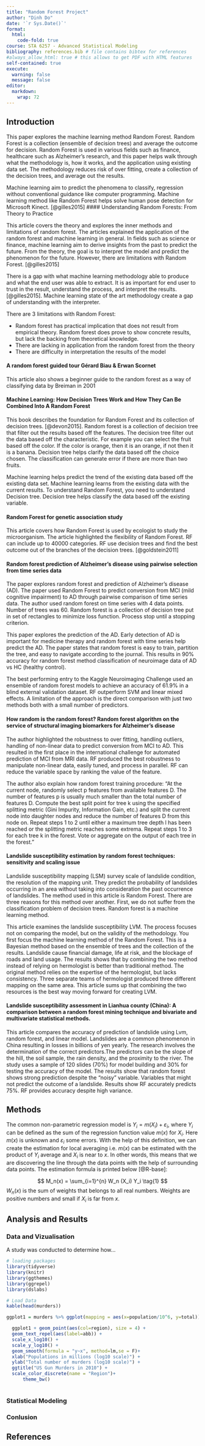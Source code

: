 ```yaml
---
title: "Random Forest Project"
author: "Dinh Do"
date: '`r Sys.Date()`'
format:
  html:
    code-fold: true
course: STA 6257 - Advanced Statistical Modeling
bibliography: references.bib # file contains bibtex for references
#always_allow_html: true # this allows to get PDF with HTML features
self-contained: true
execute: 
  warning: false
  message: false
editor: 
  markdown: 
    wrap: 72
---
```


## Introduction

This paper explores the machine learning method Random Forest. Random Forest is a collection (ensemble of decision trees) and average the outcome for decision. Random Forest is used in various fields such as finance, healthcare such as Alzheimer's research, and this paper helps walk through what the methodology is, how it works, and the application using existing data set. The methodology reduces risk of over fitting, create a collection of the decision trees, and average out the results.

Machine learning aim to predict the phenomena to classify, regression without conventional guidance like computer programming. Machine learning method like Random Forest helps solve human pose detection for Microsoft Kinect. [@gilles2015]
#### Understanding Random Forests: From Theory to Practice

This article covers the theory and explores the inner methods and limitations of random forest. The articles explained the application of the random forest and machine learning in general. In fields such as science or finance, machine learning aim to derive insights from the past to predict the future. From the theory, the goal is to interpret the model and predict the phenomenon for the future. However, there are limitations with Random Forest. [@gilles2015]

There is a gap with what machine learning methodology able to produce and what the end user was able to extract. It is as important for end user to trust in the result, understand the process, and interpret the results. [@gilles2015]. Machine learning state of the art methodology create a gap of understanding with the interpreter.

There are 3 limitations with Random Forest:

* Random forest has practical implication that does not result from empirical theory. Random forest does prove to show concrete results, but lack the backing from theoretical knowledge.
* There are lacking in application from the random forest from the theory
* There are difficulty in interpretation the results of the model


#### A random forest guided tour Gérard Biau & Erwan Scornet

This article also shows a beginner guide to the random forest as a way of classifying data by Breiman in 2001
 

#### Machine Learning: How Decision Trees Work and How They Can Be Combined Into A Random Forest

This  book describes the foundation for Random Forest and its collection of decision trees. 
[@devon2015]. Random forest is a collection of decision tree that filter out the results based off the features. The decision tree filter out the data based off the characteristic. For example you can select the fruit based off the color. If the color is orange, then it is an orange, if not then it is a banana. Decision tree helps clarify the data based off the choice chosen. The classification can generate error if there are more than two fruits.  

Machine learning helps predict the trend of the existing data based off the existing data set. Machine learning learns from the existing data with the current results. To understand Random Forest, you need to understand Decision tree. Decision tree helps classify the data based off the existing variable.

#### Random Forest for genetic association study

This article covers how Random Forest is used by ecologist to study the microorganism. The article highlighted the flexibility of Random Forest. RF can include up to 40000 categories. RF use decision trees and find the best outcome out of the branches of the decision trees. [@goldstein2011]



#### Random forest prediction of Alzheimer’s disease using pairwise selection from time series data

The paper explores random forest and prediction of Alzheimer's disease (AD). The paper used Random Forest to predict conversion from MCI (mild cognitive impairment) to AD through pairwise comparison of time series data. The author used random forest on time series with 4 data points. Number of trees was 60. Random forest is a collection of decision tree put in set of rectangles to minimize loss function. Process stop until a stopping criterion.

This paper explores the prediction of the AD. Early detection of AD is important for medicine therapy and random forest with time series help predict the AD. The paper states that random forest is easy to train, partition the tree, and easy to navigate according to the journal. This results in 90% accuracy for random forest method classification of neuroimage data of AD vs HC (healthy control).

The best performing entry to the Kaggle Neuroimaging Challenge used an ensemble of random forest models to achieve an accuracy of 61.9% in a blind external validation dataset. RF outperform SVM and linear mixed effects. A limitation of the approach is the direct comparison with just two methods both with a small number of predictors.

#### How random is the random forest? Random forest algorithm on the service of structural imaging biomarkers for Alzheimer's disease

The author highlighted the robustness to over fitting, handling outliers, handling of non-linear data to predict conversion from MCI to AD. This resulted in the first place in the international challenge for automated prediction of MCI from MRI data. RF produced the best robustness to manipulate non-linear data, easily tuned, and process in parallel. RF can reduce the variable space by ranking the value of the feature.

The author also explain how random forest training procedure:
"At the current node, randomly select p features from available features D. The number of features p is usually much smaller than the total number of features D. Compute the best split point for tree k using the specified splitting metric (Gini Impurity, Information Gain, etc.) and split the current node into daughter nodes and reduce the number of features D from this node on. Repeat steps 1 to 2 until either a maximum tree depth l has been reached or the splitting metric reaches some extrema.
Repeat steps 1 to 3 for each tree k in the forest. Vote or aggregate on the output of each tree in the forest."

#### Landslide susceptibility estimation by random forest techniques: sensitivity and scaling issue

Landslide susceptibility mapping (LSM) survey scale of landslide condition, the resolution of the mapping unit. They predict the probability of landslides occurring in an area without taking into consideration the past occurrence of landslides. The method used in this article is Random Forest. There are three reasons for this method over another. First, we do not suffer from the classification problem of decision trees. Random forest is a machine learning method.

This article examines the landslide susceptibility LVM. The process focuses not on comparing the model, but on the validity of the methodology. You first focus the machine learning method of the Random Forest. This is a Bayesian method based on the ensemble of trees and the collection of the results. Landslide cause financial damage, life at risk, and the blockage of roads and land usage. The results shows that by combining the two method instead of relying on hermologist is better than traditional method. The original method relies on the expertise of the hermologist, but lacks consistency. Three separate teams of hermologist produced three different mapping on the same area. This article sums up that combining the two resources is the best way moving forward for creating LVM.

#### Landslide susceptibility assessment in Lianhua county (China): A comparison between a random forest mining technique and bivariate and multivariate statistical methods.

This article compares the accuracy of prediction of landslide using Lvm, random forest, and linear model. Landslides are a common phenomenon in China resulting in losses in billions of yen yearly. The research involves the determination of the correct predictors.The predictors can be the slope of the hill, the soil sample, the rain density, and the proximity to the river.
The study uses a sample of 120 slides (70%) for model building and 30% for testing the accuracy of the model. The results show that random forest shows strong prediction despite the “noisy” variable. Variables that might not predict the outcome of a landslide. Results show RF accurately predicts 75%. RF provides accuracy despite high variance.

## Methods

The common non-parametric regression model is
$Y_i = m(X_i) + \varepsilon_i$, where $Y_i$ can be defined as the sum of
the regression function value $m(x)$ for $X_i$. Here $m(x)$ is unknown
and $\varepsilon_i$ some errors. With the help of this definition, we
can create the estimation for local averaging i.e. $m(x)$ can be
estimated with the product of $Y_i$ average and $X_i$ is near to $x$. In
other words, this means that we are discovering the line through the
data points with the help of surrounding data points. The estimation
formula is printed below [@R-base]:

$$
M_n(x) = \sum_{i=1}^{n} W_n (X_i) Y_i  \tag{1}
$$ $W_n(x)$ is the sum of weights that belongs to all real numbers.
Weights are positive numbers and small if $X_i$ is far from $x$.

## Analysis and Results

### Data and Vizualisation

A study was conducted to determine how...

```r
# loading packages 
library(tidyverse)
library(knitr)
library(ggthemes)
library(ggrepel)
library(dslabs)
```

```r
# Load Data
kable(head(murders))

ggplot1 = murders %>% ggplot(mapping = aes(x=population/10^6, y=total)) 

  ggplot1 + geom_point(aes(col=region), size = 4) +
  geom_text_repel(aes(label=abb)) +
  scale_x_log10() +
  scale_y_log10() +
  geom_smooth(formula = "y~x", method=lm,se = F)+
  xlab("Populations in millions (log10 scale)") + 
  ylab("Total number of murders (log10 scale)") +
  ggtitle("US Gun Murders in 2010") +
  scale_color_discrete(name = "Region")+
      theme_bw()
  

```

### Statistical Modeling

### Conlusion

## References
